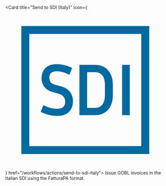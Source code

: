 
<Card title="Send to SDI (Italy)" 
  icon={<svg fill="none" xmlns="http://www.w3.org/2000/svg" viewBox="0 0 20 20"><path d="M8.139 7.2568c-.284-.136-.5717-.234-.863-.2937-.2833-.0648-.5535-.0976-.8102-.0976-.443 0-.8062.0736-1.0811.2298l-.0009.0005c-.2644.1537-.4587.3592-.578.6166-.1163.251-.174.5227-.174.8137 0 .3947.1067.7375.3239 1.023.22.2891.572.4946 1.0411.6253h.0003l.6936.1908.0004.0001c.3264.0885.5485.2315.6813.4205l.0018.0025c.1416.1888.214.4157.214.6856 0 .3246-.099.5598-.2855.7215-.19.1588-.4644.2449-.8369.2449a3.4105 3.4105 0 0 1-.7581-.0842c-.2458-.0559-.5134-.1514-.8032-.2878l-.0976-.0459-.0384.1007-.1821.4769-.0336.0879.0858.0389c.3125.1415.6258.245.9399.3102.312.0648.6079.0975.8873.0975.6485 0 1.1387-.1529 1.4434-.483.3028-.3276.4513-.7461.4513-1.247 0-.4404-.118-.8158-.3595-1.1195-.2363-.3044-.5896-.5162-1.0492-.6415h-.0002l-.693-.1907h-.0002c-.3432-.0957-.5605-.226-.6742-.3788-.1193-.1662-.1802-.362-.1802-.5912 0-.3403.0956-.566.266-.7022.1783-.1427.4391-.2209.7958-.2209.1989 0 .4134.0276.644.0838.2287.0558.4793.1485.752.2792l.097.0465.0393-.1001.1908-.4855.034-.0866-.084-.0402Zm1.2268 5.691v.1h1.8167c.6816 0 1.2205-.2164 1.6017-.659.3777-.4387.5617-1.0188.5617-1.7299V9.3324c0-.7055-.1841-1.2827-.5617-1.7212-.3812-.4426-.9201-.659-1.6017-.659H9.3658v5.9956Zm2.831-1.0422-.0001.0002c-.2257.2834-.5581.4305-1.0142.4305h-1.0531V7.6637h1.0531c.4561 0 .7885.1471 1.0142.4305l.0007.0009c.2351.2886.359.6968.359 1.2373v1.3265c0 .5404-.1238.952-.3596 1.2467Zm3.1708 1.1422h.1V6.9522h-.7635V13.0478h.6635Z" fill="#006AA1" stroke="#006AA1" stroke-width=".2"/><path d="M2.5 17.5v-15h15v15h-15Z" stroke="#006AA1"/></svg>} href="/workflows/actions/send-to-sdi-italy">
  Issue GOBL invoices in the Italian SDI using the FatturaPA format.
</Card>